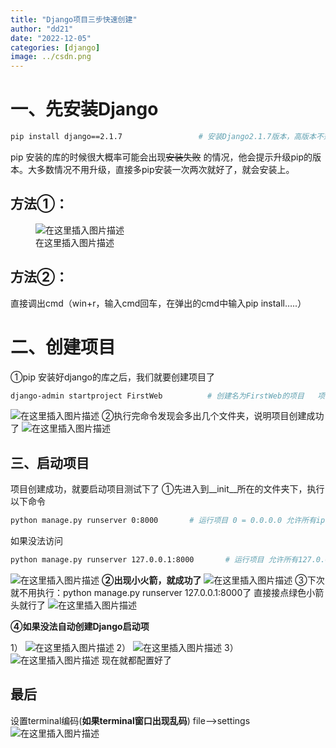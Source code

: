 ```yaml
---
title: "Django项目三步快速创建"
author: "dd21"
date: "2022-12-05" 
categories: [django]
image: ../csdn.png
---
```



# **一、先安装Django**

```bash
pip install django==2.1.7                 # 安装Django2.1.7版本，高版本不兼容
```
pip 安装的库的时候很大概率可能会出现~~安装失败~~  的情况，他会提示升级pip的版本。大多数情况不用升级，直接多pip安装一次两次就好了，就会安装上。

## 方法①：

![在这里插入图片描述](https://img-blog.csdnimg.cn/20200430134334108.png?x-oss-process=image/watermark,type_ZmFuZ3poZW5naGVpdGk,shadow_10,text_aHR0cHM6Ly9ibG9nLmNzZG4ubmV0L3FxXzQzNjE5NDYx,size_16,color_FFFFFF,t_70)

## 方法②：
直接调出cmd（win+r，输入cmd回车，在弹出的cmd中输入pip install.....）

# **二、创建项目**

①pip 安装好django的库之后，我们就要创建项目了

```bash
django-admin startproject FirstWeb 			# 创建名为FirstWeb的项目	项目名大写
```
![在这里插入图片描述](https://img-blog.csdnimg.cn/20200430135828838.png?x-oss-process=image/watermark,type_ZmFuZ3poZW5naGVpdGk,shadow_10,text_aHR0cHM6Ly9ibG9nLmNzZG4ubmV0L3FxXzQzNjE5NDYx,size_16,color_FFFFFF,t_70)
②执行完命令发现会多出几个文件夹，说明项目创建成功了
![在这里插入图片描述](https://img-blog.csdnimg.cn/20200430140143876.png?x-oss-process=image/watermark,type_ZmFuZ3poZW5naGVpdGk,shadow_10,text_aHR0cHM6Ly9ibG9nLmNzZG4ubmV0L3FxXzQzNjE5NDYx,size_16,color_FFFFFF,t_70)

## **三、启动项目**

项目创建成功，就要启动项目测试下了
①先进入到__init__所在的文件夹下，执行以下命令
```bash
python manage.py runserver 0:8000		# 运行项目 0 = 0.0.0.0 允许所有ip访问
```
如果没法访问

```bash
python manage.py runserver 127.0.0.1:8000		# 运行项目 允许所有127.0.0.1访问
```
![在这里插入图片描述](https://img-blog.csdnimg.cn/20200430140709376.png?x-oss-process=image/watermark,type_ZmFuZ3poZW5naGVpdGk,shadow_10,text_aHR0cHM6Ly9ibG9nLmNzZG4ubmV0L3FxXzQzNjE5NDYx,size_16,color_FFFFFF,t_70)
**②出现小火箭，就成功了**
![在这里插入图片描述](https://img-blog.csdnimg.cn/20200430140843231.png?x-oss-process=image/watermark,type_ZmFuZ3poZW5naGVpdGk,shadow_10,text_aHR0cHM6Ly9ibG9nLmNzZG4ubmV0L3FxXzQzNjE5NDYx,size_16,color_FFFFFF,t_70)
③下次就不用执行：python manage.py runserver 127.0.0.1:8000了
直接接点绿色小箭头就行了
![在这里插入图片描述](https://img-blog.csdnimg.cn/20200430141157159.png?x-oss-process=image/watermark,type_ZmFuZ3poZW5naGVpdGk,shadow_10,text_aHR0cHM6Ly9ibG9nLmNzZG4ubmV0L3FxXzQzNjE5NDYx,size_16,color_FFFFFF,t_70)

**④如果没法自动创建Django启动项**

1）
![在这里插入图片描述](https://img-blog.csdnimg.cn/20200430141654892.png?x-oss-process=image/watermark,type_ZmFuZ3poZW5naGVpdGk,shadow_10,text_aHR0cHM6Ly9ibG9nLmNzZG4ubmV0L3FxXzQzNjE5NDYx,size_16,color_FFFFFF,t_70)
2）
![在这里插入图片描述](https://img-blog.csdnimg.cn/20200430141749985.png?x-oss-process=image/watermark,type_ZmFuZ3poZW5naGVpdGk,shadow_10,text_aHR0cHM6Ly9ibG9nLmNzZG4ubmV0L3FxXzQzNjE5NDYx,size_16,color_FFFFFF,t_70)
3）
![在这里插入图片描述](https://img-blog.csdnimg.cn/20200430142204400.png?x-oss-process=image/watermark,type_ZmFuZ3poZW5naGVpdGk,shadow_10,text_aHR0cHM6Ly9ibG9nLmNzZG4ubmV0L3FxXzQzNjE5NDYx,size_16,color_FFFFFF,t_70)
现在就都配置好了

## 最后
设置terminal编码(**如果terminal窗口出现乱码**)
	file------>settings 
![在这里插入图片描述](https://img-blog.csdnimg.cn/20200430142350185.png?x-oss-process=image/watermark,type_ZmFuZ3poZW5naGVpdGk,shadow_10,text_aHR0cHM6Ly9ibG9nLmNzZG4ubmV0L3FxXzQzNjE5NDYx,size_16,color_FFFFFF,t_70)


